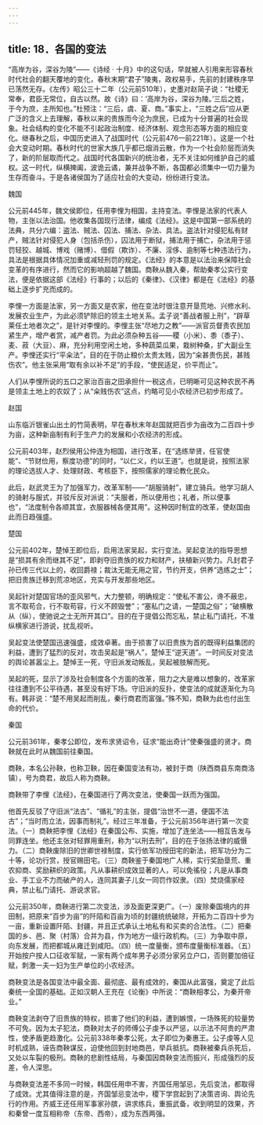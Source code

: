 ```yaml
---
---
---
```

title: 18．各国的变法
---




“高岸为谷，深谷为陵”——《诗经 · 十月》中的这句话，早就被人引用来形容春秋时代社会的翻天覆地的变化，春秋末期“君子”陵夷，政权易手，先前的封建秩序早已荡然无存。《左传》昭公三十二年（公元前510年），史墨对赵简子说：“社稷无常奉，君臣无常位，自古以然。故《诗》曰：‘高岸为谷，深谷为陵。’三后之姓，于今为庶，主所知也。”杜预注：“三后，虞、夏、商。”事实上，“三姓之后”应从更广泛的含义上去理解，春秋以来的贵族而今沦为庶民，已成为十分普遍的社会现象。社会结构的变化不能不引起政治制度、经济体制、观念形态等方面的相应变化。继春秋之后，中国历史进入了战国时代（公元前476—前221年）。这是一个社会大变动时期。春秋时代的世家大族几乎都已烟消云散，作为一个社会阶层而消失了，新的阶层取而代之。战国时代各国新兴的统治者，无不关注如何维护自己的威权。这一时代，纵横捭阖，波诡云谲，兼并战争不断，各国都必须集中一切力量为生存而奋斗。于是各诸侯国为了适应社会的大变动，纷纷进行变法。

魏国

公元前445年，魏文侯即位，任用李悝为相国，主持变法。李悝是法家的代表人物，主张以法治国。他收集各国现行法律，编成《法经》。这是中国第一部系统的法典，共分六编：盗法、贼法、囚法、捕法、杂法、具法。盗法针对侵犯私有财产，贼法针对侵犯人身（包括杀伤），囚法用于断狱，捕法用于捕亡，杂法用于惩罚轻狡、越城、博戏（赌博）、借假（欺诈）、不廉、淫侈、逾制等七种违法行为，具法是根据具体情况加重或减轻刑罚的规定。《法经》的本意是以法治来保障社会变革的有序进行，然而它的影响超越了魏国。商鞅从魏入秦，帮助秦孝公实行变法，便是依据这部《法经》行事的；以后的《秦律》、《汉律》都是在《法经》的基础上逐步扩充而成的。

李悝一方面是法家，另一方面又是农家，他在变法时很注意开垦荒地、兴修水利、发展农业生产，为此必须铲除旧的领主土地关系。孟子说“善战者服上刑”，“辟草莱任土地者次之”，是针对李悝的。李悝主张“尽地力之教”——派官员督责农民加紧生产，增产者赏，减产者罚。为此必须杂种五谷——稷（小米）、黍（黍子）、麦、菽（大豆）、麻，充分利用空闲土地，多种蔬菜瓜果，栽树种桑，扩大副业生产。李悝还实行“平籴法”，目的在于防止粮价太贵太贱，因为“籴甚贵伤民，甚贱伤农”。他主张采用“取有余以补不足”的手段，“使民适足，价平而止”。

人们从李悝所说的五口之家治百亩之田承担什一税这点，已明晰可见这种农民不再是领主土地上的农奴了；从“籴贱伤农”这点，约略可见小农经济已初步形成了。

赵国

山东临沂银雀山出土的竹简表明，早在春秋末年赵国就把百步为亩改为二百四十步为亩，这种新亩制有利于生产力的发展和小农经济的形成。

公元前403年，赵烈侯用公仲连为相国，进行改革，在“选练举贤，任官使能”、“节财俭用，察度功德”的同时，“以仁义，约以王道”。也就是说，按照法家的理论选拔人才、处理财政、考核臣下，按照儒家的理论教化民众。

此后，赵武灵王为了加强军力，改革军制——“胡服骑射”，建立骑兵。他学习胡人的骑射与服式，并驳斥反对派说：“夫服者，所以便用也；礼者，所以便事也”，“法度制令各顺其宜，衣服器械各便其用”。这种因时制宜的改革，使赵国由此而日趋强盛。

楚国

公元前402年，楚悼王即位后，启用法家吴起，实行变法。吴起变法的指导思想是“损其有余而继其不足”，即剥夺旧贵族的权力和财产，扶植新兴势力。凡封君子孙已传三代以上的，收回爵禄；裁汰无能无用之官，节约开支，供养“选练之士”；把旧贵族迁移到荒凉地区，充实与开发那些地区。

吴起针对楚国官场的歪风邪气，大力整顿，明确规定：“使私不害公，谗不蔽忠，言不取苟合，行不取苟容，行义不顾毁誉”；“塞私门之请，一楚国之俗”；“破横散从（纵），使驰说之士无所开其口”。目的在于提倡公而忘私，禁止私门请托，不准纵横家进行游说，扰乱视听。

吴起变法使楚国迅速强盛，成效卓著。由于损害了以旧贵族为首的既得利益集团的利益，遭到了猛烈的反对，攻击吴起是“祸人”，楚悼王“逆天道”。一时间反对变法的舆论甚嚣尘上。楚悼王一死，守旧派发动叛乱，吴起被肢解而死。

吴起的死，显示了涉及社会制度各个方面的改革，阻力之大是难以想象的，改革家往往遭到不公平待遇，甚至没有好下场。守旧派的反扑，使变法的成就逐渐化为乌有。韩非说：“楚不用吴起而削乱，秦行商君而富强。”殊不知，商鞅为此也付出生命的代价。

秦国

公元前361年，秦孝公即位，发布求贤诏令，征求“能出奇计”使秦强盛的贤才。商鞅就在此时从魏国前往秦国。

商鞅，本名公孙鞅，也称卫鞅，因在秦国变法有功，被封于商（陕西商县东南商洛镇），号为商君，故后人称为商鞅。

商鞅带了李悝《法经》，在秦国进行了两次变法，使秦国一跃而为强国。

他首先反驳了守旧派“法古”、“循礼”的主张，提倡“治世不一道，便国不法古”；“当时而立法，因事而制礼”。经过三年准备，于公元前356年进行第一次变法。（一）商鞅把李悝《法经》在秦国公布、实施，增加了连坐法——相互告发与同罪连坐。他还主张对轻罪用重刑，称为“以刑去刑”，目的在于张扬法律的威慑力。（二）商鞅废除旧的世卿世禄制度，实行依军功授田宅的新法，把军功分为二十等，论功行赏，授官赐田宅。（三）商鞅鉴于秦国地广人稀，实行奖励垦荒、重农抑商、奖励耕织的政策。凡从事耕织成效显著的人，可以免徭役；凡是从事商业、手工业不力而破产的人，连同其妻子儿女一同罚作奴隶。（四）焚烧儒家经典，禁止私门请托、游说求官。

公元前350年，商鞅进行第二次变法，涉及面更深更广。（一）废除秦国境内的井田制，把原来“百步为亩”的阡陌和百亩为顷的封疆统统破除，开拓为二百四十步为一亩，重新设置阡陌、封疆，并且正式承认土地私有和买卖的合法性。（二）把秦国的乡、邑、聚（村落）合并为县，作为地方一级行政机构。（三）为争取中原，向东发展，而把都城从雍迁到咸阳。（四）统一度量衡，颁布度量衡标准器。（五）开始按户按人口征收军赋，一家有两个成年男子必须分家另立户口，否则要加倍征赋，刺激一夫一妇为生产单位的小农经济。

商鞅变法是各国变法中最全面、最彻底、最有成效的，秦国从此富强，奠定了此后秦统一全国的基础。正如汉朝人王充在《论衡》中所说：“商鞅相孝公，为秦开帝业。”

商鞅变法剥夺了旧贵族的特权，损害了他们的利益，遭到嫉恨，一场殊死的较量势不可免。因为太子犯法，商鞅对太子的师傅公子虔予以严惩，以示法不阿贵的严肃性，使矛盾更趋激化。公元前338年秦孝公死，太子即位为秦惠王。公子虔等人见时机成熟，诬告商鞅谋反，迫使他回到封地商邑，举兵抵抗。商鞅被秦兵杀死后，又处以车裂的极刑。商鞅的悲剧性结局，与秦国因商鞅变法而振兴，形成强烈的反差，令人深思。

与商鞅变法差不多同一时候，韩国任用申不害，齐国任用邹忌，先后变法，都取得了成效。尤其值得注意的是，齐国邹忌变法中，稷下学宫起到了决策咨询、舆论先行的作用。齐威王还任用军事家孙膑，讲求练兵，重振武备，收到明显的效果，齐和秦曾一度互相称帝（东帝、西帝），成为东西两强。